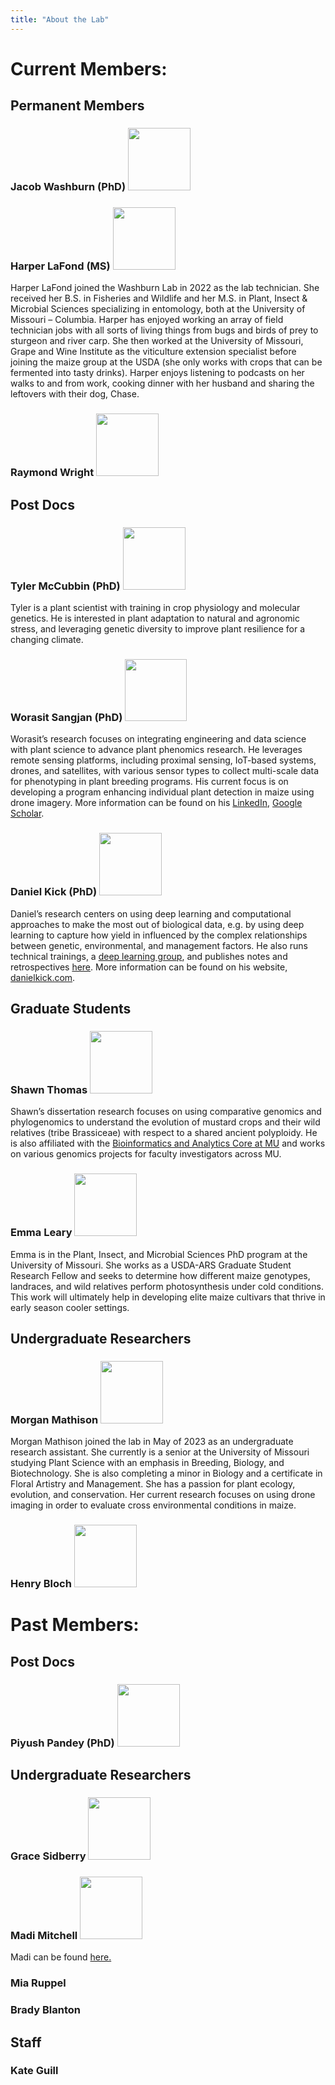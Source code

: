 ```yaml
---
title: "About the Lab"
---
```


# Current Members:

## Permanent Members

### Jacob Washburn (PhD) ![](people/JacobWashburn/JacobDWashburn.jpg){width="100"}

### Harper LaFond (MS) ![](people/HarperLaFond/HarperLaFond.jpg){width="100"}

Harper LaFond joined the Washburn Lab in 2022 as the lab technician. She received her B.S. in Fisheries and Wildlife and her M.S. in Plant, Insect & Microbial Sciences specializing in entomology, both at the University of Missouri – Columbia. Harper has enjoyed working an array of field technician jobs with all sorts of living things from bugs and birds of prey to sturgeon and river carp. She then worked at the University of Missouri, Grape and Wine Institute as the viticulture extension specialist before joining the maize group at the USDA (she only works with crops that can be fermented into tasty drinks). Harper enjoys listening to podcasts on her walks to and from work, cooking dinner with her husband and sharing the leftovers with their dog, Chase.




### Raymond Wright ![](people/GenericPerson/GenericPerson.png){width="100"}



## Post Docs

### Tyler McCubbin (PhD) ![](people/TylerMcCubbin/Tyler.jpg){width="100"}

Tyler is a plant scientist with training in crop physiology and molecular genetics. He is interested in plant adaptation to natural and agronomic stress, and leveraging genetic diversity to improve plant resilience for a changing climate.

### Worasit Sangjan (PhD) ![](people/WorasitSangjan/11.png){width="99"}

Worasit’s research focuses on integrating engineering and data science with plant science to advance plant phenomics research. He leverages remote sensing platforms, including proximal sensing, IoT-based systems, drones, and satellites, with various sensor types to collect multi-scale data for phenotyping in plant breeding programs. His current focus is on developing a program enhancing individual plant detection in maize using drone imagery. More information can be found on his [LinkedIn](https://www.linkedin.com/in/worasit-sangjan-615aa39b/), [Google Scholar](https://scholar.google.com/citations?user=oneOvIgAAAAJ&hl=en).

### Daniel Kick (PhD) ![](people/DanielKick/DanielKick.png){width="100"}

Daniel’s research centers on using deep learning and computational approaches to make the most out of biological data, e.g. by using deep learning to capture how yield in influenced by the complex relationships between genetic, environmental, and management factors. He also runs technical trainings, a [deep learning group](/posts/%20DeepLearningCommunityofPractice%20/index.html), and publishes notes and retrospectives [here](/posts/DanielKick/index.html). More information can be found on his website, [danielkick.com](https://danielkick.com).


## Graduate Students

### Shawn Thomas ![](people/ShawnThomas/ShawnThomas.jpg){width="100"}

Shawn's dissertation research focuses on using comparative genomics and phylogenomics to understand the evolution of mustard crops and their wild relatives (tribe Brassiceae) with respect to a shared ancient polyploidy. He is also affiliated with the [Bioinformatics and Analytics Core at MU](https://bioinformatics.missouri.edu/) and works on various genomics projects for faculty investigators across MU.

### Emma Leary ![](people/EmmaLeary/EmmaLeary.jpg){width="100"}

Emma is in the Plant, Insect, and Microbial Sciences PhD program at the University of Missouri. She works as a USDA-ARS Graduate Student Research Fellow and seeks to determine how different maize genotypes, landraces, and wild relatives perform photosynthesis under cold conditions. This work will ultimately help in developing elite maize cultivars that thrive in early season cooler settings. 

## Undergraduate Researchers

### Morgan Mathison ![](people/GenericPerson/GenericPerson.png){width="100"}

Morgan Mathison joined the lab in May of 2023 as an undergraduate research assistant. She currently is a senior at the University of Missouri studying Plant Science with an emphasis in Breeding, Biology, and Biotechnology. She is also completing a minor in Biology and a certificate in Floral Artistry and Management. She has a passion for plant ecology, evolution, and conservation. Her current research focuses on using drone imaging in order to evaluate cross environmental conditions in maize.



### Henry Bloch ![](people/GenericPerson/GenericPerson.png){width="100"}

# Past Members:

## Post Docs

### Piyush Pandey (PhD) ![](people/PiyushPandy/PiyushPandy.jpg){width="100"}

## Undergraduate Researchers

### Grace Sidberry ![](people/GraceSidberry/GraceSidberry.jpg){width="100"}

### Madi Mitchell ![](people/MadiMitchell/MadiMitchell.jpg){width="100"}

Madi can be found [here.](https://mnmzbd24.github.io/)

### Mia Ruppel

### Brady Blanton

## Staff

### Kate Guill
